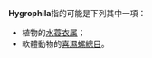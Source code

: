 '''Hygrophila'''指的可能是下列其中一項：
* 植物的[[水蓑衣属|水蓑衣属]]；
* 軟體動物的[[喜濕螺總目|喜濕螺總目]]。

{{disambiguation|cat=非中文名称消歧义}}